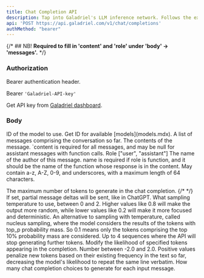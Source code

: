 ```yaml
---
title: Chat Completion API
description: Tap into Galadriel's LLM inference network. Follows the exact schema as OpenAI's chat completion API.
api: 'POST https://api.galadriel.com/v1/chat/completions'
authMethod: "bearer"
---
```


{/* ## NB!
**Required to fill in 'content' and 'role' under 'body' -> 'messages'.** */}

<h3>Authorization</h3>
<ResponseField name="Authorization" type="string" required>
  Bearer authentication header.
  
  Bearer `'Galadriel-API-key'`
  
  Get API key from [Galadriel dashboard](https://dashboard.galadriel.com/login).
</ResponseField>

<h3>Body</h3>
<ParamField body="model" initialValue="mistral-7b-instruct" type="string" required>ID of the model to use. Get ID for available [models](models.mdx).</ParamField>

<ParamField body="messages" type="array" required>
  A list of messages comprising the conversation so far.
  <Expandable title="Message" defaultOpen>
    <ParamField body="content" placeholder="Hello!" type="string" required>The contents of the message. `content is required for all messages, and may be null for assistant messages with function calls.</ParamField>
    <ParamField body="role" placeholder="user" type="string" required>Role ["user", "assistant"]</ParamField>
    <ParamField body="name" type="string">The name of the author of this message. name is required if role is function, and it should be the name of the function whose response is in the content. May contain a-z, A-Z, 0-9, and underscores, with a maximum length of 64 characters.</ParamField>
  </Expandable>
</ParamField>

<ParamField body="max_tokens" type="integer">The maximum number of tokens to generate in the chat completion.</ParamField>
{/* <ParamField body="user" type="string"></ParamField> */}
<ParamField body="stream" type="boolean">If set, partial message deltas will be sent, like in ChatGPT.</ParamField>
<ParamField body="temperature" type="number">What sampling temperature to use, between 0 and 2. Higher values like 0.8 will make the output more random, while lower values like 0.2 will make it more focused and deterministic.</ParamField>
<ParamField body="top_p" type="number">An alternative to sampling with temperature, called nucleus sampling, where the model considers the results of the tokens with top_p probability mass. So 0.1 means only the tokens comprising the top 10% probability mass are considered.</ParamField>
<ParamField body="presence_penalty" type="number">Up to 4 sequences where the API will stop generating further tokens.</ParamField>
<ParamField body="logit_bias" type="object">Modify the likelihood of specified tokens appearing in the completion.</ParamField>
<ParamField body="frequency_penalty" type="string">Number between -2.0 and 2.0. Positive values penalize new tokens based on their existing frequency in the text so far, decreasing the model's likelihood to repeat the same line verbatim.</ParamField>
<ParamField body="false" type="integer">How many chat completion choices to generate for each input message.</ParamField>